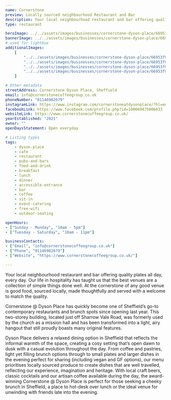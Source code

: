 ```yaml
---
name: Cornerstone
preview: Locally sourced neighbourhood Restaurant and Bar
description: Your local neighbourhood restaurant and bar offering quality plates all day, every day
type: restaurant

heroImage: ../../assets/images/businesses/cornerstone-dyson-place/66953f8aadc2d5cf6630bc87_Cornerstone-1---Richard-Massarella.jpg
bannerImage: ../../assets/images/businesses/cornerstone-dyson-place/669542287cd5605f6114b791_Cornerstone-80---Richard-Massarella.jpg
# used for lightbox
additionalImages:
    [
        "../../assets/images/businesses/cornerstone-dyson-place/66953f94b171f8b767f7fc89_Cornerstone-18---Richard-Massarella.jpg",
        "../../assets/images/businesses/cornerstone-dyson-place/66953f945ca5d9b7bd147bd1_Cornerstone-35---Richard-Massarella.jpg",
        "../../assets/images/businesses/cornerstone-dyson-place/66953f9406a42b90cd8925e3_Cornerstone-80---Richard-Massarella.jpg",
        "../../assets/images/businesses/cornerstone-dyson-place/66953f951b9d8939ece5bf23_DSC08564---Richard-Massarella.jpg",
    ]

# Other metadata
streetAddress: Cornerstone Dyson Place, Sheffield
email: info@cornerstonecoffeegroup.co.uk
phoneNumber: "01146982679"
instagramLink: https://www.instagram.com/cornerstoneatdysonplace/?hl=en
facebookLink: https://www.facebook.com/profile.php?id=100069475006033
websiteLink: https://www.cornerstonecoffeegroup.co.uk/
yearEstablished: "2021"
owner: ""
openDaysStatement: Open everyday

# Listing types
tags:
    - dyson-place
    - cafe
    - restaurant
    - pubs-and-bars
    - food-and-drink
    - breakfast
    - lunch
    - dinner
    - accessible-entrance
    - bar
    - coffee
    - sit-in
    - event-catering
    - free-wifi
    - outdoor-seating

openHours:
- ["Sunday - Monday", "10am - 5pm"]
- ["Tuesday - Saturday", "10am - 11pm"]

businessContacts:
- ["Email", "info@cornerstonecoffeegroup.co.uk"]
- ["Phone", "01146982679"]
- ["Website", "https://www.cornerstonecoffeegroup.co.uk/"]

---
```

Your local neighbourhood restaurant and bar offering quality plates all day, every day. Our life in hospitality has taught us that the best venues are a collection of simple things done well. At the cornerstone of any good venue is good food, sourced locally, made thoughtfully and served with a welcome to match the quality.

Cornerstone @ Dyson Place has quickly become one of Sheffield’s go-to contemporary restaurants and brunch spots since opening last year. This two-storey building, located just off Sharrow Vale Road, was formerly used by the church as a mission hall and has been transformed into a light, airy hangout that still proudly boasts many original features.

Dyson Place delivers a relaxed dining option in Sheffield that reflects the informal warmth of the space, creating a cosy setting that’s open dawn to dusk with a casual evolution throughout the day. From coffee and pastries, light yet filling brunch options through to small plates and larger dishes in the evening perfect for sharing (including vegan and GF options), our menu prioritises locally sourced produce to create dishes that are well travelled, reflecting our experience, imagination and heritage. With local craft beers, classic cocktails and our artisan coffee available during the day, the award-winning Cornerstone @ Dyson Place is perfect for those seeking a cheeky brunch in Sheffield, a place to hot-desk over lunch or the ideal venue for unwinding with friends late into the evening.
